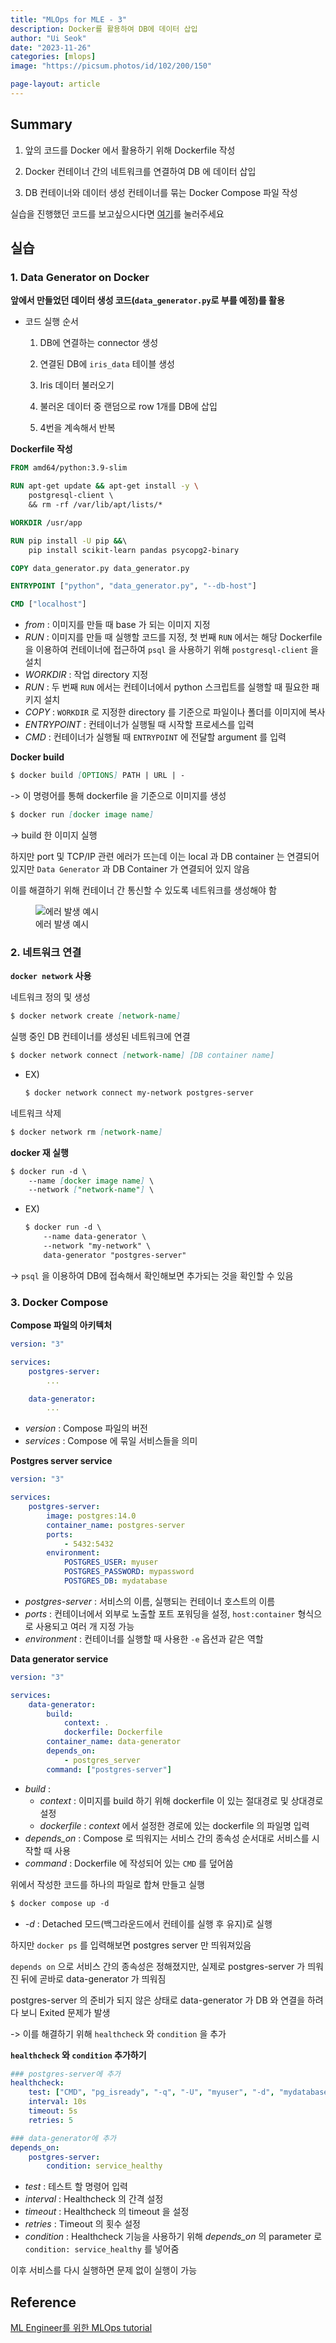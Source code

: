 ```yaml
---
title: "MLOps for MLE - 3"
description: Docker를 활용하여 DB에 데이터 삽입
author: "Ui Seok"
date: "2023-11-26"
categories: [mlops]
image: "https://picsum.photos/id/102/200/150"

page-layout: article
---
```


## Summary

1. 앞의 코드를 Docker 에서 활용하기 위해 Dockerfile 작성

2. Docker 컨테이너 간의 네트워크를 연결하여 DB 에 데이터 삽입

3. DB 컨테이너와 데이터 생성 컨테이너를 묶는 Docker Compose 파일 작성

::: {.callout-note}
실습을 진행했던 코드를 보고싶으시다면 [여기](https://github.com/Ui-Seok/mlops-tutorial)를 눌러주세요
:::


## 실습


### 1. Data Generator on Docker


__앞에서 만들었던 데이터 생성 코드(`data_generator.py`로 부를 예정)를 활용__

- 코드 실행 순서

    1. DB에 연결하는 connector 생성

    2. 연결된 DB에 `iris_data` 테이블 생성

    3. Iris 데이터 불러오기

    4. 불러온 데이터 중 랜덤으로 row 1개를 DB에 삽입

    5. 4번을 계속해서 반복


__Dockerfile 작성__

``` dockerfile
FROM amd64/python:3.9-slim

RUN apt-get update && apt-get install -y \ 
    postgresql-client \ 
    && rm -rf /var/lib/apt/lists/*

WORKDIR /usr/app

RUN pip install -U pip &&\ 
    pip install scikit-learn pandas psycopg2-binary

COPY data_generator.py data_generator.py

ENTRYPOINT ["python", "data_generator.py", "--db-host"]

CMD ["localhost"]

```

- _from_ : 이미지를 만들 때 base 가 되는 이미지 지정
- _RUN_ : 이미지를 만들 때 실행할 코드를 지정, 첫 번째 `RUN` 에서는 해당 Dockerfile 을 이용하여 컨테이너에 접근하여 `psql` 을 사용하기 위해 `postgresql-client` 을 설치
- _WORKDIR_ : 작업 directory 지정
- _RUN_ : 두 번째 `RUN` 에서는 컨테이너에서 python 스크립트를 실행할 때 필요한 패키지 설치
- _COPY_ : `WORKDIR` 로 지정한 directory 를 기준으로 파일이나 폴더를 이미지에 복사 
- _ENTRYPOINT_ : 컨테이너가 실행될 때 시작할 프로세스를 입력
- _CMD_ : 컨테이너가 실행될 때 `ENTRYPOINT` 에 전달할 argument 를 입력


__Docker build__

``` markdown
$ docker build [OPTIONS] PATH | URL | -

```

-> 이 명령어를 통해 dockerfile 을 기준으로 이미지를 생성


``` markdown
$ docker run [docker image name]

```

-> build 한 이미지 실행

하지만 port 및 TCP/IP 관련 에러가 뜨는데 이는 local 과 DB container 는 연결되어 있지만 `Data Generator` 과 DB Container 가 연결되어 있지 않음

이를 해결하기 위해 컨테이너 간 통신할 수 있도록 네트워크를 생성해야 함

![에러 발생 예시](fig1.png)


### 2. 네트워크 연결

__`docker network` 사용__

네트워크 정의 및 생성

``` markdown
$ docker network create [network-name]

```

실행 중인 DB 컨테이너를 생성된 네트워크에 연결

``` markdown
$ docker network connect [network-name] [DB container name]

```

- EX)

    ``` markdown
    $ docker network connect my-network postgres-server

    ```

네트워크 삭제

``` markdown
$ docker network rm [network-name]

```


__docker 재 실행__

``` markdown
$ docker run -d \
    --name [docker image name] \ 
    --network ["network-name"] \ 

```

- EX)

    ``` markdown
    $ docker run -d \ 
        --name data-generator \ 
        --network "my-network" \ 
        data-generator "postgres-server"

    ```

-> `psql` 을 이용하여 DB에 접속해서 확인해보면 추가되는 것을 확인할 수 있음


### 3. Docker Compose

__Compose 파일의 아키텍처__

``` yaml
version: "3"

services:
    postgres-server:
        ...

    data-generator:
        ...

```

- _version_ : Compose 파일의 버전
- _services_ : Compose 에 묶일 서비스들을 의미


__Postgres server service__

``` yaml
version: "3"

services:
    postgres-server:
        image: postgres:14.0
        container_name: postgres-server
        ports:
            - 5432:5432
        environment:
            POSTGRES_USER: myuser
            POSTGRES_PASSWORD: mypassword
            POSTGRES_DB: mydatabase

```

- _postgres-server_ : 서비스의 이름, 실행되는 컨테이너 호스트의 이름
- _ports_ : 컨테이너에서 외부로 노출할 포트 포워딩을 설정, `host:container` 형식으로 사용되고 여러 개 지정 가능
- _environment_ : 컨테이너를 실행할 때 사용한 `-e` 옵션과 같은 역할


__Data generator service__

``` yaml
version: "3"

services:
    data-generator:
        build:
            context: .
            dockerfile: Dockerfile
        container_name: data-generator
        depends_on:
            - postgres_server
        command: ["postgres-server"]

```

- _build_ : 
    - _context_ : 이미지를 build 하기 위해 dockerfile 이 있는 절대경로 및 상대경로 설정
    - _dockerfile_ : _context_ 에서 설정한 경로에 있는 dockerfile 의 파일명 입력
- _depends_on_ : Compose 로 띄워지는 서비스 간의 종속성 순서대로 서비스를 시작할 때 사용
- _command_ : Dockerfile 에 작성되어 있는 `CMD` 를 덮어씀


위에서 작성한 코드를 하나의 파일로 합쳐 만들고 실행

``` markdown
$ docker compose up -d

```

- _-d_ : Detached 모드(백그라운드에서 컨테이를 실행 후 유지)로 실행

하지만 `docker ps` 를 입력해보면 postgres server 만 띄워져있음

`depends on` 으로 서비스 간의 종속성은 정해졌지만, 실제로 postgres-server 가 띄워진 뒤에 곧바로 data-generator 가 띄워짐

postgres-server 의 준비가 되지 않은 상태로 data-generator 가 DB 와 연결을 하려다 보니 Exited 문제가 발생

-> 이를 해결하기 위해 `healthcheck` 와 `condition` 을 추가


__`healthcheck` 와 `condition` 추가하기__

``` yaml
### postgres-server에 추가
healthcheck:
    test: ["CMD", "pg_isready", "-q", "-U", "myuser", "-d", "mydatabase"]
    interval: 10s
    timeout: 5s
    retries: 5

### data-generator에 추가
depends_on: 
    postgres-server:
        condition: service_healthy

```

- _test_ : 테스트 할 명령어 입력
- _interval_ : Healthcheck 의 간격 설정
- _timeout_ : Healthcheck 의 timeout 을 설정
- _retries_ : Timeout 의 횟수 설정
- _condition_ : Healthcheck 기능을 사용하기 위해 _depends_on_ 의 parameter 로 `condition: service_healthy` 를 넣어줌

이후 서비스를 다시 실행하면 문제 없이 실행이 가능


## Reference

[ML Engineer를 위한 MLOps tutorial](https://mlops-for-mle.github.io/tutorial/)